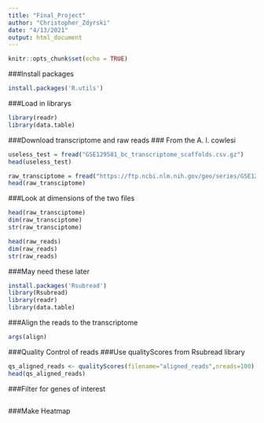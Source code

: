 ```yaml
---
title: "Final_Project"
author: "Christopher_Zdyrski"
date: "4/13/2021"
output: html_document
---
```


```r
knitr::opts_chunk$set(echo = TRUE)
```

###Install packages
```r
install.packages('R.utils')
```

###Load in librarys
```r
library(readr)
library(data.table)
```


###Download transcriptome and raw reads
### From the A. l. cowlesi
```r
useless_test = fread("GSE129581_bc_transcriptome_scaffolds.csv.gz")
head(useless_test)

raw_transciptome = fread("https://ftp.ncbi.nlm.nih.gov/geo/series/GSE129nnn/GSE129581/suppl/GSE129581_transcriptome-assembly_min500bp.fna.gz")
head(raw_transciptome)
```


###Look at dimensions of the two files

```r
head(raw_transciptome)
dim(raw_transciptome)
str(raw_transciptome)

head(raw_reads)
dim(raw_reads)
str(raw_reads)
```

###May need these later
```r
install.packages('Rsubread')
library(Rsubread)
library(readr)
library(data.table)
```

###Align the reads to the transcriptome

```r
args(align)
```

###Quality Control of reads
###Use qualityScores from Rsubread library
```r
qs_aligned_reads <- qualityScores(filename="aligned_reads",nreads=100)
head(qs_aligned_reads)
```

###Filter for genes of interest

```r


```

###Make Heatmap

```r


```


